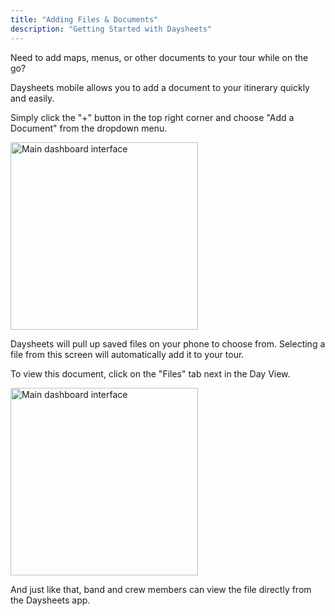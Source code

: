 ```yaml
---
title: "Adding Files & Documents"
description: "Getting Started with Daysheets"
---
```


Need to add maps, menus, or other documents to your tour while on the go?

Daysheets mobile allows you to add a document to your itinerary quickly and easily.

Simply click the "+" button in the top right corner and choose "Add a Document" from the dropdown menu.

<img
  src="/images/mobile/adding-files-documents/add-doc.PNG"
  alt="Main dashboard interface"
  height="300"
  className="rounded-lg"
/>

Daysheets will pull up saved files on your phone to choose from. Selecting a file from this screen will automatically add it to your tour.

To view this document, click on the "Files" tab next in the Day View.

<img
  src="/images/mobile/adding-files-documents/files-tab.PNG"
  alt="Main dashboard interface"
  height="300"
  className="rounded-lg"
/>

And just like that, band and crew members can view the file directly from the Daysheets app.
